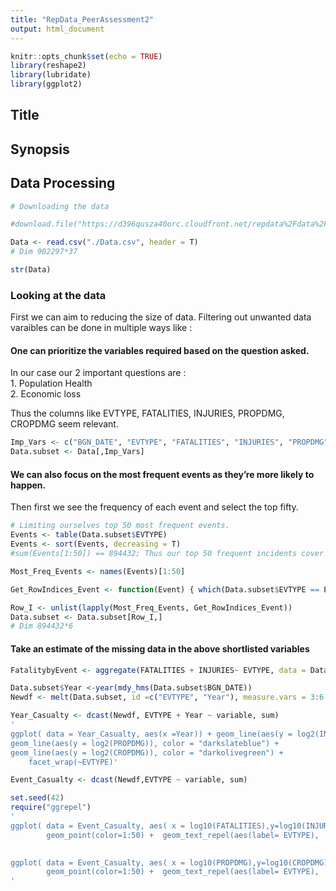 ```yaml
---
title: "RepData_PeerAssessment2"
output: html_document
---
```


```r
knitr::opts_chunk$set(echo = TRUE)
library(reshape2)
library(lubridate)
library(ggplot2)
```

## Title


## Synopsis


## Data Processing

```r

# Downloading the data

#download.file("https://d396qusza40orc.cloudfront.net/repdata%2Fdata%2FStormData.csv.bz2", "./Data.csv.bz2", method = "curl")

Data <- read.csv("./Data.csv", header = T)
# Dim 902297*37

str(Data)

```

### Looking at the data

First we can aim to reducing the size of data. Filtering out unwanted data varaibles can be done in multiple ways like :

#### One can prioritize the variables required based on the question asked.

In our case our 2 important questions are :  
        1. Population Health  
        2. Economic loss  

Thus the columns like EVTYPE, FATALITIES, INJURIES, PROPDMG, CROPDMG seem relevant.  

```r
Imp_Vars <- c("BGN_DATE", "EVTYPE", "FATALITIES", "INJURIES", "PROPDMG", "CROPDMG" )
Data.subset <- Data[,Imp_Vars]

```

#### We can also focus on the most frequent events as they're more likely to happen.  

Then first we see the frequency of each event and select the top fifty.  


```r

# Limiting ourselves top 50 most frequent events.
Events <- table(Data.subset$EVTYPE)
Events <- sort(Events, decreasing = T)
#sum(Events[1:50]) == 894432; Thus our top 50 frequent incidents cover 99% data points/ rows. Rest of the 935 events are once in chance events probably.

Most_Freq_Events <- names(Events)[1:50]

Get_RowIndices_Event <- function(Event) { which(Data.subset$EVTYPE == Event)}

Row_I <- unlist(lapply(Most_Freq_Events, Get_RowIndices_Event))
Data.subset <- Data.subset[Row_I,]
# Dim 894432*6

```


#### Take an estimate of the missing data in the above shortlisted variables  

```r

FatalitybyEvent <- aggregate(FATALITIES + INJURIES~ EVTYPE, data = Data.subset, sum)

Data.subset$Year <-year(mdy_hms(Data.subset$BGN_DATE))
Newdf <- melt(Data.subset, id =c("EVTYPE", "Year"), measure.vars = 3:6 )

Year_Casualty <- dcast(Newdf, EVTYPE + Year ~ variable, sum)
'
ggplot( data = Year_Casualty, aes(x =Year)) + geom_line(aes(y = log2(INJURIES)), color = "firebrick1",size = 1) +   geom_line(aes(y = log2(FATALITIES)), color = "darkred", linetype="twodash") + 
geom_line(aes(y = log2(PROPDMG)), color = "darkslateblue") +
geom_line(aes(y = log2(CROPDMG)), color = "darkolivegreen") +
    facet_wrap(~EVTYPE)'

Event_Casualty <- dcast(Newdf,EVTYPE ~ variable, sum)

set.seed(42)
require("ggrepel")
'
ggplot( data = Event_Casualty, aes( x = log10(FATALITIES),y=log10(INJURIES))) + 
        geom_point(color=1:50) +  geom_text_repel(aes(label= EVTYPE),  size=5)
        

ggplot( data = Event_Casualty, aes( x = log10(PROPDMG),y=log10(CROPDMG))) + 
        geom_point(color=1:50) +  geom_text_repel(aes(label= EVTYPE),  size=5)
'
```







